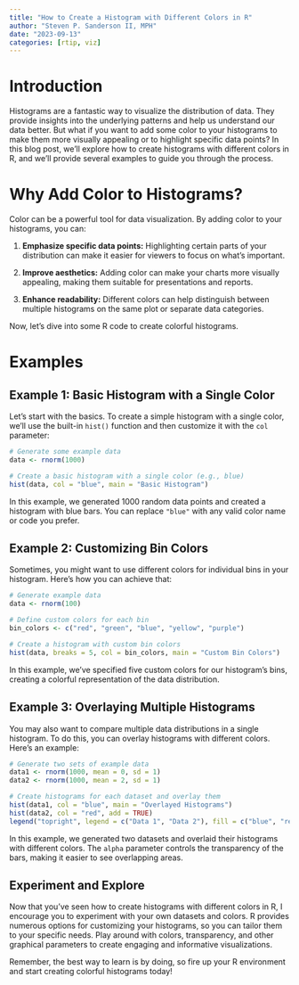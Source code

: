 ```yaml
---
title: "How to Create a Histogram with Different Colors in R"
author: "Steven P. Sanderson II, MPH"
date: "2023-09-13"
categories: [rtip, viz]
---
```


# Introduction

Histograms are a fantastic way to visualize the distribution of data. They provide insights into the underlying patterns and help us understand our data better. But what if you want to add some color to your histograms to make them more visually appealing or to highlight specific data points? In this blog post, we'll explore how to create histograms with different colors in R, and we'll provide several examples to guide you through the process.

# Why Add Color to Histograms?

Color can be a powerful tool for data visualization. By adding color to your histograms, you can:

1. **Emphasize specific data points:** Highlighting certain parts of your distribution can make it easier for viewers to focus on what's important.

2. **Improve aesthetics:** Adding color can make your charts more visually appealing, making them suitable for presentations and reports.

3. **Enhance readability:** Different colors can help distinguish between multiple histograms on the same plot or separate data categories.

Now, let's dive into some R code to create colorful histograms.

# Examples

## Example 1: Basic Histogram with a Single Color

Let's start with the basics. To create a simple histogram with a single color, we'll use the built-in `hist()` function and then customize it with the `col` parameter:

```r
# Generate some example data
data <- rnorm(1000)

# Create a basic histogram with a single color (e.g., blue)
hist(data, col = "blue", main = "Basic Histogram")
```

In this example, we generated 1000 random data points and created a histogram with blue bars. You can replace `"blue"` with any valid color name or code you prefer.

## Example 2: Customizing Bin Colors

Sometimes, you might want to use different colors for individual bins in your histogram. Here's how you can achieve that:

```r
# Generate example data
data <- rnorm(100)

# Define custom colors for each bin
bin_colors <- c("red", "green", "blue", "yellow", "purple")

# Create a histogram with custom bin colors
hist(data, breaks = 5, col = bin_colors, main = "Custom Bin Colors")
```

In this example, we've specified five custom colors for our histogram's bins, creating a colorful representation of the data distribution.

## Example 3: Overlaying Multiple Histograms

You may also want to compare multiple data distributions in a single histogram. To do this, you can overlay histograms with different colors. Here's an example:

```r
# Generate two sets of example data
data1 <- rnorm(1000, mean = 0, sd = 1)
data2 <- rnorm(1000, mean = 2, sd = 1)

# Create histograms for each dataset and overlay them
hist(data1, col = "blue", main = "Overlayed Histograms")
hist(data2, col = "red", add = TRUE)
legend("topright", legend = c("Data 1", "Data 2"), fill = c("blue", "red"))
```

In this example, we generated two datasets and overlaid their histograms with different colors. The `alpha` parameter controls the transparency of the bars, making it easier to see overlapping areas.



## Experiment and Explore

Now that you've seen how to create histograms with different colors in R, I encourage you to experiment with your own datasets and colors. R provides numerous options for customizing your histograms, so you can tailor them to your specific needs. Play around with colors, transparency, and other graphical parameters to create engaging and informative visualizations.

Remember, the best way to learn is by doing, so fire up your R environment and start creating colorful histograms today!